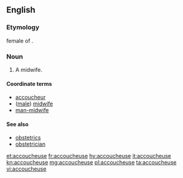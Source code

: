 ==English==

===Etymology===
{{etyl|fr}} female of {{term|accoucheur|lang=fr}}.

===Noun===
{{en-noun}}

# {{context|rare}} A midwife.

====Coordinate terms====
* [[accoucheur]]
* ([[male]]) [[midwife]]
* [[man-midwife]]

====See also====
* [[obstetrics]]
* [[obstetrician]]

[[et:accoucheuse]]
[[fr:accoucheuse]]
[[hy:accoucheuse]]
[[it:accoucheuse]]
[[kn:accoucheuse]]
[[mg:accoucheuse]]
[[pl:accoucheuse]]
[[ta:accoucheuse]]
[[vi:accoucheuse]]